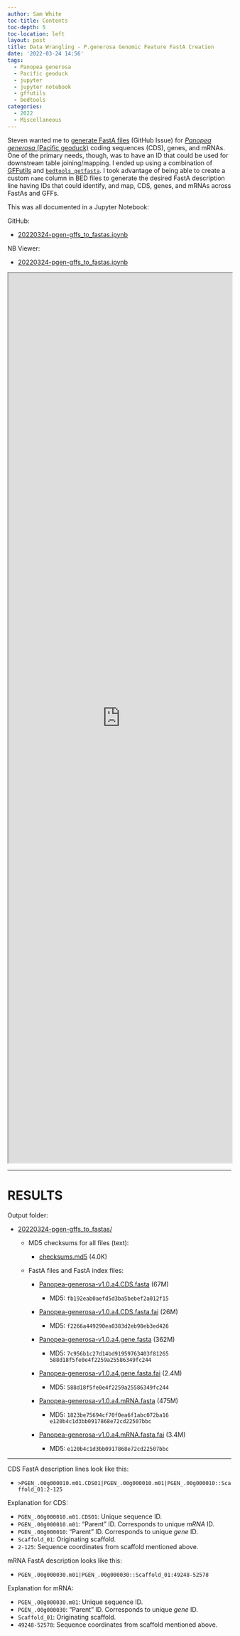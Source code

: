 ```yaml
---
author: Sam White
toc-title: Contents
toc-depth: 5
toc-location: left
layout: post
title: Data Wrangling - P.generosa Genomic Feature FastA Creation
date: '2022-03-24 14:56'
tags: 
  - Panopea generosa
  - Pacific geoduck
  - jupyter
  - jupyter notebook
  - gffutils
  - bedtools
categories: 
  - 2022
  - Miscellaneous
---
```

Steven wanted me to [generate FastA files](https://github.com/RobertsLab/resources/issues/1439) (GitHub Issue) for [_Panopea generosa_ (Pacific geoduck)](http://en.wikipedia.org/wiki/Geoduck) coding sequences (CDS), genes, and mRNAs. One of the primary needs, though, was to have an ID that could be used for downstream table joining/mapping. I ended up using a combination of [GFFutils](https://gffutils.readthedocs.io/en/v0.12.0/index.html) and [`bedtools getfasta`](https://bedtools.readthedocs.io/en/latest/content/tools/getfasta.html). I took advantage of being able to create a custom `name` column in BED files to generate the desired FastA description line having IDs that could identify, and map, CDS, genes, and mRNAs across FastAs and GFFs.

This was all documented in a Jupyter Notebook:

GitHub:

- [20220324-pgen-gffs_to_fastas.ipynb](https://nbviewer.org/github/RobertsLab/code/blob/master/notebooks/sam/20220324-pgen-gffs_to_fastas.ipynb)

NB Viewer:

- [20220324-pgen-gffs_to_fastas.ipynb](https://nbviewer.org/github/RobertsLab/code/blob/master/notebooks/sam/20220324-pgen-gffs_to_fastas.ipynb)

<iframe src="https://nbviewer.org/github/RobertsLab/code/blob/master/notebooks/sam/20220324-pgen-gffs_to_fastas.ipynb" width="100%" height="2000" scrolling="yes"></iframe>


---

# RESULTS

Output folder:

- [20220324-pgen-gffs_to_fastas/](https://gannet.fish.washington.edu/Atumefaciens/20220324-pgen-gffs_to_fastas/)

  - MD5 checksums for all files (text):

    - [checksums.md5](https://gannet.fish.washington.edu/Atumefaciens/20220324-pgen-gffs_to_fastas/checksums.md5) (4.0K)

  - FastA files and FastA index files:

    - [Panopea-generosa-v1.0.a4.CDS.fasta](https://gannet.fish.washington.edu/Atumefaciens/20220324-pgen-gffs_to_fastas/Panopea-generosa-v1.0.a4.CDS.fasta) (67M)

      - MD5: `fb192eab0aefd5d3ba5bebef2a012f15`

    - [Panopea-generosa-v1.0.a4.CDS.fasta.fai](https://gannet.fish.washington.edu/Atumefaciens/20220324-pgen-gffs_to_fastas/Panopea-generosa-v1.0.a4.CDS.fasta.fai) (26M)

      - MD5: `f2266a449290ea0383d2eb98eb3ed426`

    - [Panopea-generosa-v1.0.a4.gene.fasta](https://gannet.fish.washington.edu/Atumefaciens/20220324-pgen-gffs_to_fastas/Panopea-generosa-v1.0.a4.gene.fasta) (362M)

      - MD5: `7c956b1c27d14bd91959763403f81265
    588d18f5fe0e4f2259a25586349fc244`

    - [Panopea-generosa-v1.0.a4.gene.fasta.fai](https://gannet.fish.washington.edu/Atumefaciens/20220324-pgen-gffs_to_fastas/Panopea-generosa-v1.0.a4.gene.fasta.fai) (2.4M)

      - MD5: `588d18f5fe0e4f2259a25586349fc244`

    - [Panopea-generosa-v1.0.a4.mRNA.fasta](https://gannet.fish.washington.edu/Atumefaciens/20220324-pgen-gffs_to_fastas/Panopea-generosa-v1.0.a4.mRNA.fasta) (475M)

      - MD5: `1823be75694cf70f0ea6f1abc072ba16
    e120b4c1d3bb0917868e72cd22507bbc`

    - [Panopea-generosa-v1.0.a4.mRNA.fasta.fai](https://gannet.fish.washington.edu/Atumefaciens/20220324-pgen-gffs_to_fastas/Panopea-generosa-v1.0.a4.mRNA.fasta.fai) (3.4M)

      - MD5: `e120b4c1d3bb0917868e72cd22507bbc`

---

CDS FastA description lines look like this:

- `>PGEN_.00g000010.m01.CDS01|PGEN_.00g000010.m01|PGEN_.00g000010::Scaffold_01:2-125`

Explanation for CDS:

- `PGEN_.00g000010.m01.CDS01`: Unique sequence ID.
- `PGEN_.00g000010.m01`: "Parent" ID. Corresponds to unique _mRNA_ ID.
- `PGEN_.00g000010`: "Parent" ID. Corresponds to unique _gene_ ID.
- `Scaffold_01`: Originating scaffold.
- `2-125`: Sequence coordinates from scaffold mentioned above.

mRNA FastA description looks like this:

- `PGEN_.00g000030.m01|PGEN_.00g000030::Scaffold_01:49248-52578`

Explanation for mRNA:

- `PGEN_.00g000030.m01`: Unique sequence ID.
- `PGEN_.00g000030`: "Parent" ID. Corresponds to unique _gene_ ID.
- `Scaffold_01`: Originating scaffold.
- `49248-52578`: Sequence coordinates from scaffold mentioned above.

